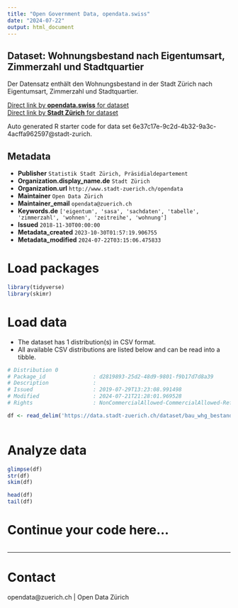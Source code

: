 ```yaml
---
title: "Open Government Data, opendata.swiss"
date: "2024-07-22"
output: html_document
---
```


## Dataset: Wohnungsbestand nach Eigentumsart, Zimmerzahl und Stadtquartier


Der Datensatz enthält den Wohnungsbestand in der Stadt Zürich nach Eigentumsart, Zimmerzahl und Stadtquartier.



[Direct link by **opendata.swiss** for dataset](https://opendata.swiss/de/dataset/wohnungsbestand-nach-eigentumsart-zimmerzahl-und-stadtquartier-seit-20102)<br>
[Direct link by **Stadt Zürich** for dataset](https://data.stadt-zuerich.ch/dataset/bau_whg_bestand_ea_zizahl_quartier_seit2010_od5221)

Auto generated R starter code for data set 6e37c17e-9c2d-4b32-9a3c-4acffa962597@stadt-zurich.

## Metadata

- **Publisher** `Statistik Stadt Zürich, Präsidialdepartement`
- **Organization.display_name.de** `Stadt Zürich`
- **Organization.url** `http://www.stadt-zuerich.ch/opendata`
- **Maintainer** `Open Data Zürich`
- **Maintainer_email** `opendata@zuerich.ch`
- **Keywords.de** `['eigentum', 'sasa', 'sachdaten', 'tabelle', 'zimmerzahl', 'wohnen', 'zeitreihe', 'wohnung']`
- **Issued** `2018-11-30T00:00:00`
- **Metadata_created** `2023-10-30T01:57:19.906755`
- **Metadata_modified** `2024-07-22T03:15:06.475833`


# Load packages

```r

library(tidyverse)
library(skimr)

```

# Load data

-   The dataset has 1 distribution(s) in CSV format.
-   All available CSV distributions are listed below and can be read into a tibble.

```r

# Distribution 0
# Package_id               : d2819893-25d2-48d9-9801-f9b17d7d8a39
# Description              : 
# Issued                   : 2019-07-29T13:23:08.991498
# Modified                 : 2024-07-21T21:28:01.969528
# Rights                   : NonCommercialAllowed-CommercialAllowed-ReferenceNotRequired

df <- read_delim('https://data.stadt-zuerich.ch/dataset/bau_whg_bestand_ea_zizahl_quartier_seit2010_od5221/download/BAU522OD5221.csv')



```

# Analyze data

```r

glimpse(df)
str(df)
skim(df)

head(df)
tail(df)

```

# Continue your code here...

```r

```

------------------------------------------------------------------------

# Contact

opendata@zuerich.ch | Open Data Zürich
